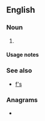 {{also|fs|Fs|FS|fS|f's|␜}}
==English==

===Noun===
{{head|en|noun plural form}}

# {{plural of|F|lang=en}}

====Usage notes====
{{U:en:plurals of letters}}

===See also===
* [[f's]]

===Anagrams===
* {{anagrams|en|S.F.|SF|Sf}}